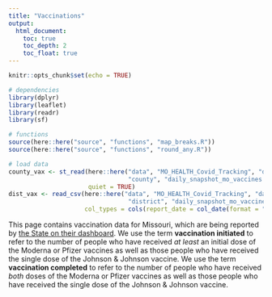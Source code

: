 ```yaml
---
title: "Vaccinations"
output: 
  html_document:
    toc: true
    toc_depth: 2
    toc_float: true
---
```


```r
knitr::opts_chunk$set(echo = TRUE)

# dependencies
library(dplyr)
library(leaflet)
library(readr)
library(sf)

# functions
source(here::here("source", "functions", "map_breaks.R"))
source(here::here("source", "functions", "round_any.R"))

# load data
county_vax <- st_read(here::here("data", "MO_HEALTH_Covid_Tracking", "data",
                                 "county", "daily_snapshot_mo_vaccines.geojson"),
                      quiet = TRUE)
dist_vax <- read_csv(here::here("data", "MO_HEALTH_Covid_Tracking", "data",
                                 "district", "daily_snapshot_mo_vaccines.csv"),
                     col_types = cols(report_date = col_date(format = "")))
```

This page contains vaccination data for Missouri, which are being reported by [the State on their dashboard](https://covidvaccine.mo.gov/data/). We use the term **vaccination initiated** to refer to the number of people who have received *at least* an initial dose of the Moderna or Pfizer vaccines as well as those people who have received the single dose of the Johnson & Johnson vaccine. We use the term **vaccination completed** to refer to the number of people who have received *both* doses of the Moderna or Pfizer vaccines as well as those people who have received the single dose of the Johnson & Johnson vaccine. 




